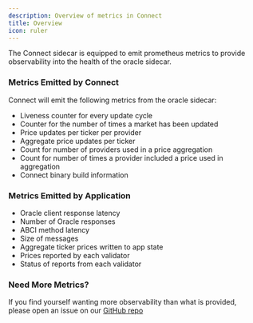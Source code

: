 ```yaml
---
description: Overview of metrics in Connect
title: Overview
icon: ruler
---
```


The Connect sidecar is equipped to emit prometheus metrics to provide observability into the health of the oracle sidecar.

### Metrics Emitted by Connect

Connect will emit the following metrics from the oracle sidecar:

- Liveness counter for every update cycle
- Counter for the number of times a market has been updated
- Price updates per ticker per provider
- Aggregate price updates per ticker
- Count for number of providers used in a price aggregation
- Count for number of times a provider included a price used in aggregation
- Connect binary build information

### Metrics Emitted by Application

- Oracle client response latency
- Number of Oracle responses
- ABCI method latency
- Size of messages
- Aggregate ticker prices written to app state
- Prices reported by each validator
- Status of reports from each validator


### Need More Metrics?

If you find yourself wanting more observability than what is provided, please open an issue on our [GitHub repo](https://github.com/skip-mev/slinky)